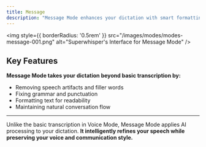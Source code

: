 ```yaml
---
title: Message
description: "Message Mode enhances your dictation with smart formatting and grammar fixes, delivering polished, ready-to-send messages that capture your voice while maintaining clarity."
---
```


<img
style={{ borderRadius: '0.5rem' }}
src="/images/modes/modes-message-001.png"
alt="Superwhisper's Interface for Message Mode"
/>

## Key Features
**Message Mode takes your dictation beyond basic transcription by:**
- Removing speech artifacts and filler words
- Fixing grammar and punctuation
- Formatting text for readability
- Maintaining natural conversation flow

---
<Check>Unlike the basic transcription in Voice Mode, Message Mode applies AI processing to your dictation. **It intelligently refines your speech while preserving your voice and communication style.**</Check>